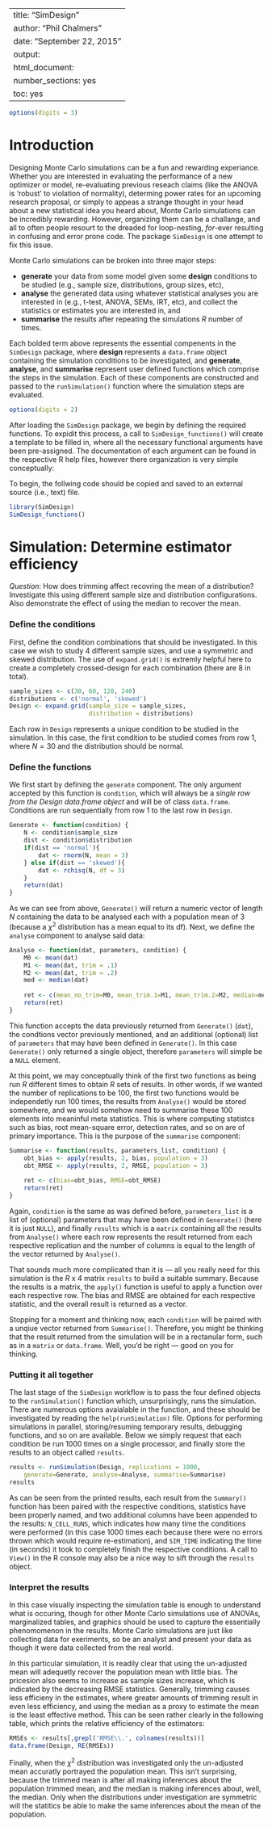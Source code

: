 %\VignetteIndexEntry{simTool}
%\VignetteEngine{knitr::knitr}
---
title: "SimDesign"
author: "Phil Chalmers"
date: "September 22, 2015"
output:
  html_document:
    number_sections: yes
    toc: yes
---

```r
options(digits = 3)
```


# Introduction

Designing Monte Carlo simulations can be a fun and rewarding experiance. Whether you are interested in
evaluating the performance of a new optimizer or model, re-evaluating previous reseach claims (like the 
ANOVA is 'robust' to violation of normality), determing power rates for an upcoming research proposal, 
or simply to appeas a strange thought in your head about a new statistical idea you heard about, 
Monte Carlo simulations can be incredibly rewarding. However, organizing them can be a challange, and 
all to often people resourt to the dreaded for loop-nesting, *for*-ever resulting in confusing and error 
prone code. The package `SimDesign` is one attempt to fix this issue.

Monte Carlo simulations can be broken into three major steps:

- **generate** your data from some model given some **design** conditions to be studied (e.g., sample size,
distributions, group sizes, etc),
- **analyse** the generated data using whatever statistical analyses you are interested in (e.g., t-test,
ANOVA, SEMs, IRT, etc), and collect the statistics or estimates you are interested in, and
- **summarise** the results after repeating the simulations $R$ number of times.

Each bolded term above represents the essential compenents in the `SimDesign` package, where **design** 
represents a `data.frame` object containing the simulation conditions to be investigated, and **generate**,
**analyse**, and **summarise** represent user defined functions which comprise the steps in the simulation.
Each of these components are constructed and passed to the `runSimulation()` function where the simulation 
steps are evaluated.

```r
options(digits = 2)
```

After loading the `SimDesign` package, we begin by defining the required functions. To expidit this process,
a call to `SimDesign_functions()` will create a template to be filled in, where all the necessary functional arguments have been pre-assigned. The documentation of each argument can be found in the respective 
R help files, however there organization is very simple conceptually:

To begin, the follwing code should be copied and saved to an external source (i.e., text) file.

```r
library(SimDesign)
SimDesign_functions()
```

# Simulation: Determine estimator efficiency

*Question*: How does trimming affect recovring the mean of a distribution? Investigate this using
different sample size and distribution configurations. Also demonstrate the effect of using the 
median to recover the mean.

### Define the conditions

First, define the condition combinations that should be investigated. In this case we wish to study
4 different sample sizes, and use a symmetric and skewed distribution. The use of `expand.grid()` is
extremly helpful here to create a completely crossed-design for each combination (there are 8 in total).

```r
sample_sizes <- c(30, 60, 120, 240)
distributions <- c('normal', 'skewed')
Design <- expand.grid(sample_size = sample_sizes, 
                      distribution = distributions)
```

Each row in `Design` represents a unique condition to be studied in the simulation. In this case, the first condition to be studied comes from row 1, where $N=30$ and the distribution should be normal. 

### Define the functions

We first start by defining the `generate` component. The only argument accepted by this function is `condition`, which will always be a *single row from the Design data.frame object* and will
be of class `data.frame`. Conditions are run sequentially from row 1 to the last row in `Design`.

```r
Generate <- function(condition) {
    N <- condition$sample_size
    dist <- condition$distribution
    if(dist == 'normal'){
        dat <- rnorm(N, mean = 3)
    } else if(dist == 'skewed'){
        dat <- rchisq(N, df = 3)
    }
    return(dat)
}
```

As we can see from above, `Generate()` will return a numeric vector of length $N$ containing the data to
be analysed each with a population mean of 3 (because a $\chi^2$ distribution has a mean equal to its df).
Next, we define the `analyse` component to analyse said data:

```r
Analyse <- function(dat, parameters, condition) {
    M0 <- mean(dat)
    M1 <- mean(dat, trim = .1)
    M2 <- mean(dat, trim = .2)
    med <- median(dat)
    
    ret <- c(mean_no_trim=M0, mean_trim.1=M1, mean_trim.2=M2, median=med)
    return(ret)
}
```

This function accepts the data previously returned from `Generate()` (`dat`), the condtions vector previously
mentioned, and an additional (optional) list of `parameters` that may have been defined in `Generate()`. In 
this case `Generate()` only returned a single object, therefore `parameters` will simple be a `NULL` element.

At this point, we may conceptually think of the first two functions as being run $R$ different times to obtain
$R$ sets of results. In other words, if we wanted the number of replications to be 100, the first two functions
would be independetly run 100 times, the results from `Analyse()` would be stored somewhere, and we would 
somehow need to summarise these 100 elements into meaninful meta statistics. This is where computing statistcs
such as bias, root mean-square error, detection rates, and so on are of primary importance. This is the purpose
of the `summarise` component:

```r
Summarise <- function(results, parameters_list, condition) {
    obt_bias <- apply(results, 2, bias, population = 3)
    obt_RMSE <- apply(results, 2, RMSE, population = 3)
    
    ret <- c(bias=obt_bias, RMSE=obt_RMSE)
    return(ret)
}
```

Again, `condition` is the same as was defined before, `parameters_list` is a list of (optional) parameters
that may have been defined in `Generate()` (here it is just `NULL`), and finally `results` which is a `matrix`
containing all the results from `Analyse()` where each row represents the result returned from each respective
replication and the number of columns is equal to the length of the vector returned by `Analyse()`. 

That sounds much more complicated than it is --- all you really need for this simulation 
is the $R$ x 4 matrix `results` to build a suitable summary. Because the results is a matrix, the `apply()` 
function is useful to apply a function over each respective row. The bias and RMSE are obtained for each
respective statistic, and the overall result is returned as a vector.

Stopping for a moment and thinking now, each `condition` will be paired with a unqiue vector returned from
`Summarise()`. Therefore, you might be thinking that the result returned from the simulation will be in
a rectanular form, such as in a `matrix` or `data.frame`. 
Well, you'd be right --- good on you for thinking.

### Putting it all together

The last stage of the `SimDesign` workflow is to pass the four defined objects to the `runSimulation()` 
function which, unsurprisingly, runs the simulation. There are numerous options avaialable in the 
function, and these should be investigated by reading the `help(runSimulation)` file. Options for 
performing simulations in parallel, storing/resuming temporary results, debugging functions,
and so on are available. Below we simply request that each condition be run 1000 times on a 
single processor, and finally store the results to an object called `results`.

```r
results <- runSimulation(Design, replications = 1000, 
    generate=Generate, analyse=Analyse, summarise=Summarise)
results
```

As can be seen from the printed results, each result from the `Summary()` function has been paired with the 
respective conditions, statistics have been properly named, and two additional columns have been appended
to the results: `N_CELL_RUNS`, which indicates how many time the conditions were performed (in this case 1000 times each because there were no errors thrown which would require re-estimation), and `SIM_TIME` indicating
the time (in seconds) it took to completely finish the respective conditions. A call to `View()` in the 
R console may also be a nice way to sift through the `results` object.

### Interpret the results

In this case visually inspecting the simulation table is enough to understand what is occuring, though for
other Monte Carlo simulations use of ANOVAs, marginalized tables, and graphics should be used to capture the
essentially phenomomenon in the results. Monte Carlo simulations are just like collecting data for exeriments,
so be an analyst and present your data as though it were data collected from the real world. 

In this particular simulation, it is readily clear that using the un-adjusted mean will adequetly recover
the population mean with little bias. The pricesion also seems to increase as sample sizes increase, which 
is indicated by the decreasing RMSE statistics. Generally, trimming causes less efficieny in the estimates,
where greater amounts of trimming result in even less efficiency, and using the median as a proxy to estimate
the mean is the least effective method. This can be seen rather clearly in the following table, which 
prints the relative efficiency of the estimators:

```r
RMSEs <- results[,grepl('RMSE\\.', colnames(results))]
data.frame(Design, RE(RMSEs))
```

Finally, when the $\chi^2$ distribution was investigated only the un-adjusted mean accuratly portrayed the
population mean. This isn't surprising, because the trimmed mean is after all making inferences about the 
population trimmed mean, and the median is making inferences about, well, the median. Only when the
distributions under investigation are symmetric will the statitics be able to make the same inferences about
the mean of the population.
